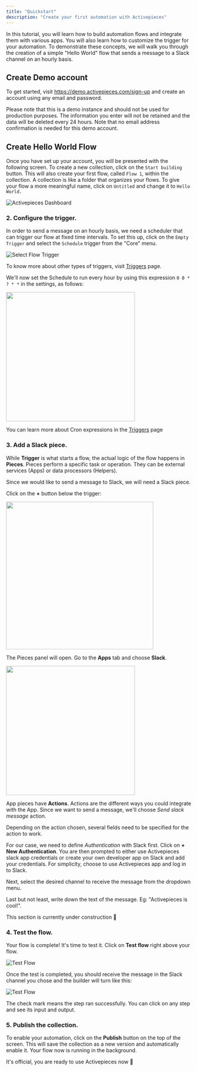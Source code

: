 ```yaml
---
title: "Quickstart"
description: "Create your first automation with Activepieces"
---
```


In this tutorial, you will learn how to build automation flows and integrate them with various apps. You will also learn how to customize the trigger for your automation. 
To demonstrate these concepts, we will walk you through the creation of a simple "Hello World" flow that sends a message to a Slack channel on an hourly basis.

## Create Demo account

To get started, visit https://demo.activepieces.com/sign-up and create an account using any email and password.


<Warning>
Please note that this is a demo instance and should not be used for production purposes.
The information you enter will not be retained and the data will be deleted every 24 hours. Note that no 
email address confirmation is needed for this demo account.
</Warning>

## Create Hello World Flow

Once you have set up your account, you will be presented with the following screen. To create a new collection, click on the `Start building` button. 
This will also create your first flow, called `Flow 1`, within the collection. 
A collection is like a folder that organizes your flows. To give your flow a more meaningful name, click on `Untitled` and change it to `Hello World.`

![Activepieces Dashboard](/resources/screenshots/quickstart-empty-dashboard.png)

### 2. Configure the trigger.

In order to send a message on an hourly basis, we need a scheduler that can trigger our flow at fixed time intervals.
To set this up, click on the `Empty Trigger` and select the `Schedule` trigger from the "Core" menu.

![Select Flow Trigger](/resources/screenshots/quickstart-configure-trigger.png)

<Note>To know more about other types of triggers, visit [Triggers](/using-activepieces/triggers) page.</Note>

We'll now set the Schedule to run every hour by using this expression `0 0 * ? * *` in the settings, as follows:

<img width="350" src="/resources/screenshots/quickstart-trigger-schedule.png" />

<Note>You can learn more about Cron expressions in the [Triggers](/using-activepieces/triggers) page</Note>

### 3. Add a Slack piece.

While **Trigger** is what starts a flow, the actual logic of the flow happens in **Pieces**. Pieces perform a specific task or operation.
They can be external services (Apps) or data processors (Helpers). 

Since we would like to send a message to Slack, we will need a Slack piece.

Click on the **+** button below the trigger:

<img width="400" src="/resources/screenshots/quickstart-add-piece-button.png" />

The Pieces panel will open. Go to the **Apps** tab and choose **Slack**.

<img width="350" src="/resources/screenshots/quickstart-piece-slack.png" />

App pieces have **Actions**.  Actions are the different ways you could integrate with the App. Since we want to send a message, we'll choose *Send slack message* action.

Depending on the action chosen, several fields need to be specified for the action to work. 

For our case, we need to define *Authentication* with Slack first. Click on **+ New Authentication**. You are then prompted to either use Activepieces slack app credentials or create your own developer app
on Slack and add your credentials. For simplicity, choose to use Activepieces app and log in to Slack.

Next, select the desired channel to receive the message from the dropdown menu.

Last but not least, write down the text of the message. Eg: "Activepieces is cool!".

<Warning>
   This section is currently under construction 🚧
</Warning>

### 4. Test the flow.

Your flow is complete! It's time to test it. Click on **Test flow** right above your flow.

![Test Flow](/resources/screenshots/quickstart-test-flow.png)

Once the test is completed, you should receive the message in the Slack channel you chose and the builder will turn like this:

![Test Flow](/resources/screenshots/quickstart-test-flow-completed.png)

The check mark means the step ran successfully. You can click on any step and see its input and output.

### 5. Publish the collection.

To enable your automation, click on the **Publish** button on the top of the screen. This will save the collection as a new version and automatically enable it.
Your flow now is running in the background. 

It's official, you are ready to use Activepieces now 🎉

